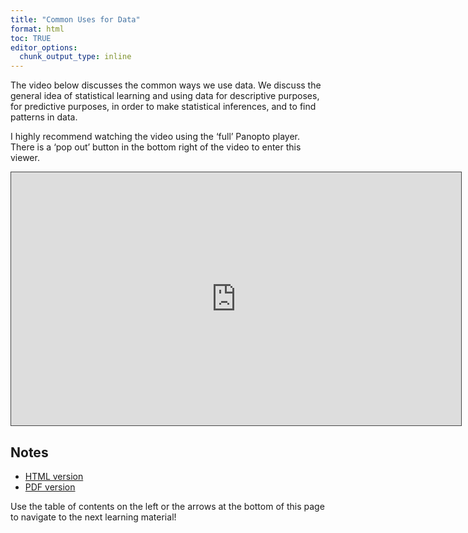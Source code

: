 ```yaml
---
title: "Common Uses for Data"
format: html
toc: TRUE
editor_options: 
  chunk_output_type: inline
---
```


The video below discusses the common ways we use data.  We discuss the general idea of statistical learning and using data for descriptive purposes, for predictive purposes, in order to make statistical inferences, and to find patterns in data.

I highly recommend watching the video using the 'full' Panopto player. There is a 'pop out' button in the bottom right of the video to enter this viewer.

```{=html}
<iframe src="https://ncsu.hosted.panopto.com/Panopto/Pages/Embed.aspx?id=6bb5d60f-a161-44c8-abd0-b0f0014391fb&autoplay=false&offerviewer=true&showtitle=true&showbrand=true&captions=false&interactivity=all" height="405" width="720" style="border: 1px solid #464646;" allowfullscreen allow="autoplay" aria-label="Panopto Embedded Video Player" aria-description="Course Goals" ></iframe>
```

## Notes

- <a href = "07-Common_Uses_For_Data.html" target = "_blank">HTML version</a>
- <a href = "PDFs/07-Common_Uses_For_Data.pdf" target = "_blank">PDF version</a>

Use the table of contents on the left or the arrows at the bottom of this page to navigate to the next learning material!